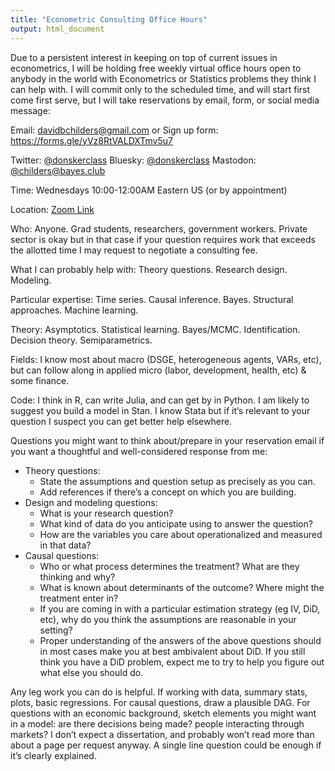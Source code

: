 ```yaml
---
title: "Econometric Consulting Office Hours"
output: html_document
---
```


Due to a persistent interest in keeping on top of current issues in econometrics, I will be holding free weekly virtual office hours open to anybody in the world with Econometrics or Statistics problems they think I can help with. I will commit only to the scheduled time, and will start first come first serve, but I will take reservations by email, form, or social media message: 

Email: <davidbchilders@gmail.com> or Sign up form: <https://forms.gle/yVz8RtVALDXTmv5u7>

Twitter: [@donskerclass](https://twitter.com/DonskerClass) Bluesky: [@donskerclass](https://bsky.app/profile/donskerclass.bsky.social) Mastodon: [@childers@bayes.club](https://bayes.club/@childers)

Time: Wednesdays 10:00-12:00AM Eastern US (or by appointment)

Location: [Zoom Link](https://bowdoin.zoom.us/j/7322488068)

Who: Anyone. Grad students, researchers, government workers. Private sector is okay but in that case if your question requires work that exceeds the allotted time I may request to negotiate a consulting fee.

What I can probably help with: Theory questions. Research design. Modeling.

Particular expertise: Time series. Causal inference. Bayes. Structural approaches. Machine learning.

Theory: Asymptotics. Statistical learning. Bayes/MCMC. Identification. Decision theory. Semiparametrics.

Fields: I know most about macro (DSGE, heterogeneous agents, VARs, etc), but can follow along in applied micro (labor, development, health, etc) $\&$ some finance.

Code: I think in R, can write Julia, and can get by in Python. I am likely to suggest you build a model in Stan. I know Stata but if it's relevant to your question I suspect you can get better help elsewhere.

Questions you might want to think about/prepare in your reservation email if you want a thoughtful and well-considered response from me:

- Theory questions: 
  - State the assumptions and question setup as precisely as you can. 
  - Add references if there's a concept on which you are building.
- Design and modeling questions:
  - What is your research question?
  - What kind of data do you anticipate using to answer the question?
  - How are the variables you care about operationalized and measured in that data?
- Causal questions:
  - Who or what process determines the treatment? What are they thinking and why?
  - What is known about determinants of the outcome? Where might the treatment enter in?
  - If you are coming in with a particular estimation strategy (eg IV, DiD, etc), why do you think the assumptions are reasonable in your setting?
  - Proper understanding of the answers of the above questions should in most cases make you at best ambivalent about DiD. If you still think you have a DiD problem, expect me to try to help you figure out what else you should do.
  
Any leg work you can do is helpful. If working with data, summary stats, plots, basic regressions. For causal questions, draw a plausible DAG. For questions with an economic background, sketch elements you might want in a model: are there decisions being made? people interacting through markets? I don't expect a dissertation, and probably won't read more than about a page per request anyway. A single line question could be enough if it's clearly explained.
  






